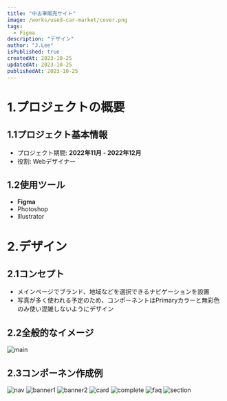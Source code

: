 ```yaml
---
title: "中古車販売サイト"
image: /works/used-car-market/cover.png
tags:
  - Figma
description: "デザイン"
author: "J.Lee"
isPublished: true
createdAt: 2023-10-25
updatedAt: 2023-10-25
publishedAt: 2023-10-25
---
```



# 1.プロジェクトの概要
## 1.1プロジェクト基本情報
- プロジェクト期間: **2022年11月 - 2022年12月**
- 役割: Webデザイナー

## 1.2使用ツール
- **Figma**
- Photoshop
- Illustrator

# 2.デザイン
## 2.1コンセプト
- メインページでブランド、地域などを選択できるナビゲーションを設置
- 写真が多く使われる予定のため、コンポーネントはPrimaryカラーと無彩色のみ使い混雑しないようにデザイン


## 2.2全般的なイメージ
![main](/works/used-car-market/main.png "全般的なイメージ")

## 2.3コンポーネン作成例
![nav](/works/used-car-market/nav.png "ナビゲーション")
![banner1](/works/used-car-market/banner.png "横バーナー")
![banner2](/works/used-car-market/banner2.png "縦バーナー")
![card](/works/used-car-market/card.png "Cardコンポーネント")
![complete](/works/used-car-market/complete.png "Completeページ")
![faq](/works/used-car-market/faq.png "FAQコンポーネント")
![section](/works/used-car-market/section.png "デザインセクション")
